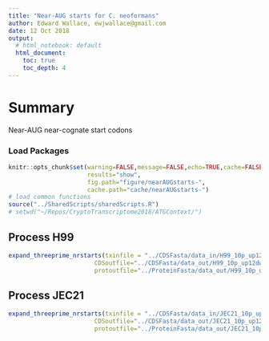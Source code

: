 ```yaml
---
title: "Near-AUG starts for C. neoformans"
author: Edward Wallace, ewjwallace@gmail.com
date: 12 Oct 2018
output:
  # html_notebook: default
  html_document:
    toc: true
    toc_depth: 4
---
```


# Summary


Near-AUG near-cognate start codons


### Load Packages

```r
knitr::opts_chunk$set(warning=FALSE,message=FALSE,echo=TRUE,cache=FALSE,
                      results="show",
                      fig.path="figure/nearAUGstarts-",
                      cache.path="cache/nearAUGstarts-")
# load common functions
source("../SharedScripts/sharedScripts.R")
# setwd("~/Repos/CryptoTranscriptome2018/ATGContext/")
```

## Process H99

```r
expand_threeprime_nrstarts(txinfile = "../CDSFasta/data_in/H99_10p_up12dwn9_CDS_with_120bputrs.fa",
                        CDSoutfile="../CDSFasta/data_out/H99_10p_up12dwn9_CDS_with_nrAUG_5pext.fa",
                        protoutfile="../ProteinFasta/data_out/H99_10p_up12dwn9_protein_with_nrAUG_Ntermext.fa")
```

## Process JEC21

```r
expand_threeprime_nrstarts(txinfile = "../CDSFasta/data_in/JEC21_10p_up12dwn9_CDS_with_120bputrs.fa",
                        CDSoutfile="../CDSFasta/data_out/JEC21_10p_up12dwn9_CDS_with_nrAUG_5pext.fa",
                        protoutfile="../ProteinFasta/data_out/JEC21_10p_up12dwn9_protein_with_nrAUG_Ntermext.fa")
```

